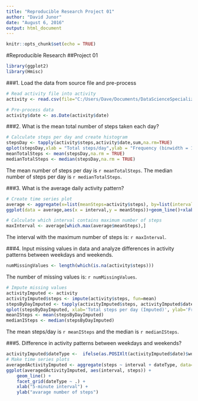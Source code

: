 ```yaml
---
title: "Reproducible Research Project 01"
author: "David Junor"
date: "August 6, 2016"
output: html_document
---
```


```r
knitr::opts_chunk$set(echo = TRUE)
```

#Reproducible Research
##Project 01

```r
library(ggplot2)
library(Hmisc)
```
###1. Load the data from source file and pre-process
```r
# Read activity file into activity
activity <- read.csv(file="C:/Users/Dave/Documents/DataScienceSpecialization/ReproducibleResearch/Project01/Working/Data/activity.csv")

# Pre-process data
activity$date <- as.Date(activity$date)
```
###2. What is the mean total number of steps taken each day?
```r
# Calculate steps per day and create histogram
stepsDay <- tapply(activity$steps,activity$date,sum,na.rm=TRUE)
qplot(stepsDay,xlab = "Total steps/day",ylab = "Frequency (binwidth = 1000)",binwidth=1000)
meanTotalSteps <- mean(stepsDay,na.rm = TRUE)
medianTotalSteps <- median(stepsDay,na.rm = TRUE)
```
The mean number of steps per day is `r meanTotalSteps`.
The median number of steps per day is `r medianTotalSteps`.

###3.  What is the average daily activity pattern?
```r
# Create time series plot
average <- aggregate(x=list(meanSteps=activity$steps), by=list(interval=activity$interval), FUN=mean, na.rm=TRUE)
ggplot(data = average,aes(x = interval,y = meanSteps))+geom_line()+xlab("5 minutes")+ylab("Average steps")
```
```r
# Calculate which interval contains maximum number of steps
maxInterval <- average[which.max(average$meanSteps),]
```
The interval with the maximum number of steps is: `r maxInterval`.

###4.  Input missing values in data and analyze differences in activity patterns between weekdays and weekends.
```r
numMissingValues <- length(which(is.na(activity$steps)))
```
The number of missing values is: `r numMissingValues`.

```r
# Impute missing values
activityImputed <- activity
activityImputed$steps <- impute(activity$steps, fun=mean)
stepsByDayImputed <- tapply(activityImputed$steps, activityImputed$date, sum)
qplot(stepsByDayImputed, xlab='Total steps per day (Imputed)', ylab='Frequency (binwidth = 1000', binwidth=1000)
meanISteps <- mean(stepsByDayImputed)
medianISteps <- median(stepsByDayImputed)
```
The mean steps/day is `r meanISteps` and the median is `r medianISteps`.

###5. Difference in activity patterns between weekdays and weekends?
```r
activityImputed$dateType <-  ifelse(as.POSIXlt(activityImputed$date)$wday %in% c(0,6), 'weekend', 'weekday')
# Make time series plots
averagedActivityImputed <- aggregate(steps ~ interval + dateType, data=activityImputed, mean)
ggplot(averagedActivityImputed, aes(interval, steps)) + 
    geom_line() + 
    facet_grid(dateType ~ .) +
    xlab("5-minute interval") + 
    ylab("avarage number of steps")
```
